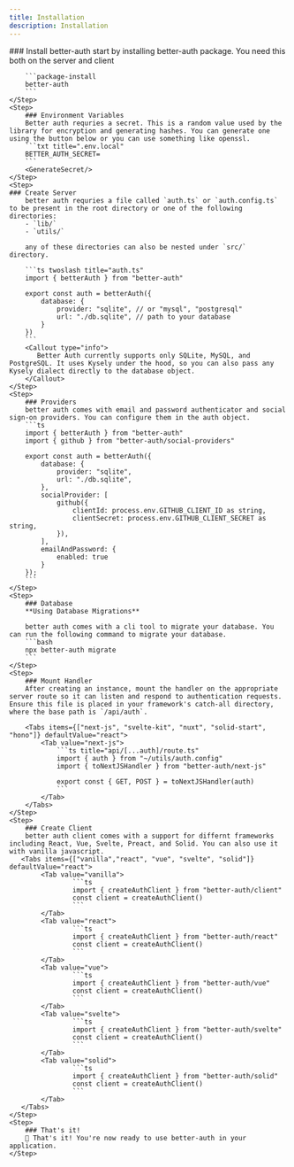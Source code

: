 ```yaml
---
title: Installation
description: Installation
---
```



<Steps>
    <Step>
         ### Install better-auth
        start by installing better-auth package. You need this both on the server and client

        ```package-install
        better-auth
        ```
    </Step>
    <Step>
        ### Environment Variables
        Better auth requries a secret. This is a random value used by the library for encryption and generating hashes. You can generate one using the button below or you can use something like openssl.
        ```txt title=".env.local"
        BETTER_AUTH_SECRET=
        ```
        <GenerateSecret/>
    </Step>
    <Step>
    ### Create Server
        better auth requries a file called `auth.ts` or `auth.config.ts` to be present in the root directory or one of the following directories:
        - `lib/`
        - `utils/`

        any of these directories can also be nested under `src/` directory.

        ```ts twoslash title="auth.ts"
        import { betterAuth } from "better-auth"

        export const auth = betterAuth({
            database: {
                provider: "sqlite", // or "mysql", "postgresql"
                url: "./db.sqlite", // path to your database
            }
        })
        ```
        <Callout type="info"> 
           Better Auth currently supports only SQLite, MySQL, and PostgreSQL. It uses Kysely under the hood, so you can also pass any Kysely dialect directly to the database object.
        </Callout>
    </Step>
    <Step>
        ### Providers
        better auth comes with email and password authenticator and social sign-on providers. You can configure them in the auth object.
        ```ts
        import { betterAuth } from "better-auth"
        import { github } from "better-auth/social-providers"

        export const auth = betterAuth({
            database: {
                provider: "sqlite",
                url: "./db.sqlite",
            },
            socialProvider: [
                github({
                    clientId: process.env.GITHUB_CLIENT_ID as string,
                    clientSecret: process.env.GITHUB_CLIENT_SECRET as string,
                }),
            ],
            emailAndPassword: {
                enabled: true
            }
        });
        ```
    </Step>
    <Step>
        ### Database
        **Using Database Migrations**
        
        better auth comes with a cli tool to migrate your database. You can run the following command to migrate your database.
        ```bash
        npx better-auth migrate
        ```
    </Step>
    <Step>
        ### Mount Handler
        After creating an instance, mount the handler on the appropriate server route so it can listen and respond to authentication requests. Ensure this file is placed in your framework's catch-all directory, where the base path is `/api/auth`. 

        <Tabs items={["next-js", "svelte-kit", "nuxt", "solid-start", "hono"]} defaultValue="react">
            <Tab value="next-js">
                ```ts title="api/[...auth]/route.ts"
                import { auth } from "~/utils/auth.config"
                import { toNextJSHandler } from "better-auth/next-js"

                export const { GET, POST } = toNextJSHandler(auth)
                ```
            </Tab>
        </Tabs>
    </Step>
    <Step>
        ### Create Client
        better auth client comes with a support for differnt frameworks including React, Vue, Svelte, Preact, and Solid. You can also use it with vanilla javascript. 
       <Tabs items={["vanilla","react", "vue", "svelte", "solid"]} defaultValue="react">
            <Tab value="vanilla">
                    ```ts 
                    import { createAuthClient } from "better-auth/client"
                    const client = createAuthClient()
                    ```
            </Tab>
            <Tab value="react">
                    ```ts 
                    import { createAuthClient } from "better-auth/react"
                    const client = createAuthClient()
                    ```
            </Tab>
            <Tab value="vue">
                    ```ts
                    import { createAuthClient } from "better-auth/vue"
                    const client = createAuthClient()
                    ```
            </Tab>
            <Tab value="svelte">
                    ```ts
                    import { createAuthClient } from "better-auth/svelte"
                    const client = createAuthClient()
                    ```
            </Tab>
            <Tab value="solid">
                    ```ts
                    import { createAuthClient } from "better-auth/solid"
                    const client = createAuthClient()
                    ```
            </Tab>
       </Tabs>
    </Step>
    <Step>
        ### That's it!
        🎉 That's it! You're now ready to use better-auth in your application.
    </Step>
</Steps>